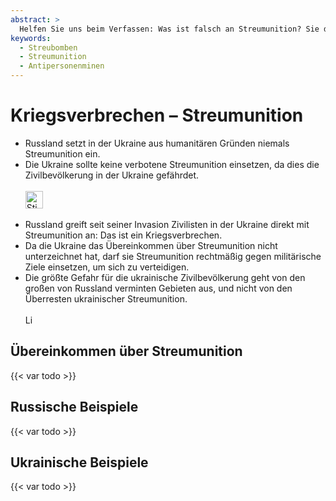 ```yaml
---
abstract: > 
  Helfen Sie uns beim Verfassen: Was ist falsch an Streumunition? Sie darf nicht gegen Zivilisten eingesetzt werden. Ihre Überreste stellen eine Gefahr für Zivilisten dar. Weiterlesen.
keywords: 
  - Streubomben
  - Streumunition
  - Antipersonenminen
---
```



# Kriegsverbrechen – Streumunition {#sec-warcrimes-clusterbombs}

::: {.callout-caution title="Mythos"}
- Russland setzt in der Ukraine aus humanitären Gründen niemals Streumunition ein.
- Die Ukraine sollte keine verbotene Streumunition einsetzen, da dies die Zivilbevölkerung in der Ukraine gefährdet.
[<br></br>![Stichwort suchen in EUvsDisinfo](../all_common_img/EUvsDisinfo_400x240.jpg){height=2em}](https://euvsdisinfo.eu/disinformation-cases/?text=war%20(crimes%7Ccriminals)%20cluster&sort=relevance)
:::

::: {.callout-tip title="Wahrheit"}
- Russland greift seit seiner Invasion Zivilisten in der Ukraine direkt mit Streumunition an: Das ist ein Kriegsverbrechen. 
- Da die Ukraine das Übereinkommen über Streumunition nicht unterzeichnet hat, darf sie Streumunition rechtmäßig gegen militärische Ziele einsetzen, um sich zu verteidigen. 
- Die größte Gefahr für die ukrainische Zivilbevölkerung geht von den großen von Russland verminten Gebieten aus, und nicht von den Überresten ukrainischer Streumunition.
[<br></br>![Link zu Wikipedia](../all_common_img/Wikipedia.png){height=1em}](https://en.wikipedia.org/wiki/Convention_on_Cluster_Munitions)
:::


## Übereinkommen über Streumunition

{{< var todo >}}

## Russische Beispiele

{{< var todo >}}

## Ukrainische Beispiele 

{{< var todo >}}

